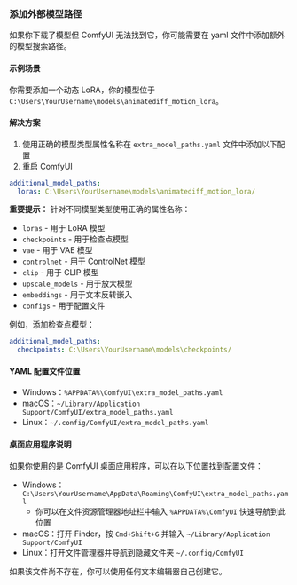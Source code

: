 ### 添加外部模型路径

如果你下载了模型但 ComfyUI 无法找到它，你可能需要在 yaml 文件中添加额外的模型搜索路径。

#### 示例场景
你需要添加一个动态 LoRA，你的模型位于 `C:\Users\YourUsername\models\animatediff_motion_lora`。

#### 解决方案
1. 使用正确的模型类型属性名称在 `extra_model_paths.yaml` 文件中添加以下配置
2. 重启 ComfyUI

```yaml
additional_model_paths:
  loras: C:\Users\YourUsername\models\animatediff_motion_lora/
```

**重要提示：** 针对不同模型类型使用正确的属性名称：
- `loras` - 用于 LoRA 模型
- `checkpoints` - 用于检查点模型  
- `vae` - 用于 VAE 模型
- `controlnet` - 用于 ControlNet 模型
- `clip` - 用于 CLIP 模型
- `upscale_models` - 用于放大模型
- `embeddings` - 用于文本反转嵌入
- `configs` - 用于配置文件

例如，添加检查点模型：
```yaml
additional_model_paths:
  checkpoints: C:\Users\YourUsername\models\checkpoints/
```

#### YAML 配置文件位置
- Windows：`%APPDATA%\ComfyUI\extra_model_paths.yaml`
- macOS：`~/Library/Application Support/ComfyUI/extra_model_paths.yaml`
- Linux：`~/.config/ComfyUI/extra_model_paths.yaml`

#### 桌面应用程序说明
如果你使用的是 ComfyUI 桌面应用程序，可以在以下位置找到配置文件：

- Windows：`C:\Users\YourUsername\AppData\Roaming\ComfyUI\extra_model_paths.yaml`
  - 你可以在文件资源管理器地址栏中输入 `%APPDATA%\ComfyUI` 快速导航到此位置
- macOS：打开 Finder，按 `Cmd+Shift+G` 并输入 `~/Library/Application Support/ComfyUI`
- Linux：打开文件管理器并导航到隐藏文件夹 `~/.config/ComfyUI`

如果该文件尚不存在，你可以使用任何文本编辑器自己创建它。